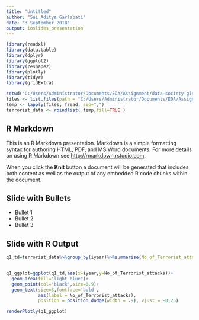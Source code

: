 ```yaml
---
title: "Untitled"
author: "Sai Aditya Garlapati"
date: "3 September 2018"
output: ioslides_presentation
---
```


```r
library(readxl)
library(data.table)
library(dplyr)
library(ggplot2)
library(reshape2)
library(plotly)
library(tidyr)
library(gridExtra)

setwd("C:/Users/Administrator/Documents/EDA/Assignment/data-society-global-terrorism-data/original")
files <- list.files(path = "C:/Users/Administrator/Documents/EDA/Assignment/data-society-global-terrorism-data/original",pattern = ".csv")
temp <- lapply(files, fread, sep=",")
terrorist_data <- rbindlist( temp,fill=TRUE )
```

## R Markdown

This is an R Markdown presentation. Markdown is a simple formatting syntax for authoring HTML, PDF, and MS Word documents. For more details on using R Markdown see <http://rmarkdown.rstudio.com>.

When you click the **Knit** button a document will be generated that includes both content as well as the output of any embedded R code chunks within the document.

## Slide with Bullets

- Bullet 1
- Bullet 2
- Bullet 3

## Slide with R Output
```r

q1_td=terrorist_data%>%group_by(iyear)%>%summarise(No_of_Terrorist_attacks=n())


q1_ggplot=ggplot(q1_td,aes(x=iyear,y=No_of_Terrorist_attacks))+
  geom_area(fill="light blue")+
  geom_point(col="black",size=0.9)+
  geom_text(size=3,fontface='bold',
            aes(label = No_of_Terrorist_attacks),
            position = position_dodge(width = .9), vjust = -0.25)

renderPlotly(q1_ggplot)


```


